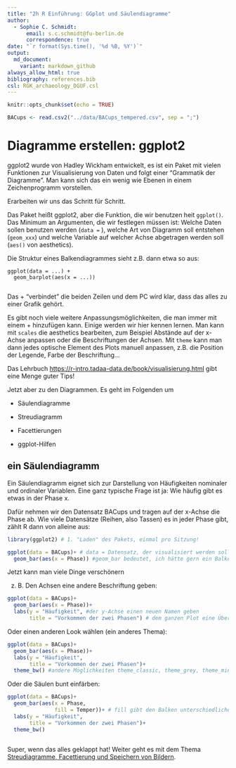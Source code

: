 ```yaml
---
title: "2h R Einführung: GGplot und Säulendiagramme"
author:
  - Sophie C. Schmidt:
      email: s.c.schmidt@fu-berlin.de
      correspondence: true
date: "`r format(Sys.time(), '%d %B, %Y')`"
output:
  md_document:
    variant: markdown_github
always_allow_html: true
bibliography: references.bib
csl: RGK_archaeology_DGUF.csl
---
```


```r
knitr::opts_chunk$set(echo = TRUE)

BACups <- read.csv2("../data/BACups_tempered.csv", sep = ";")
```

# Diagramme erstellen: ggplot2
 
ggplot2 wurde von Hadley Wickham entwickelt, es ist ein Paket mit vielen Funktionen zur Visualisierung von Daten und folgt einer "Grammatik der Diagramme". Man kann sich das ein wenig wie Ebenen in einem Zeichenprogramm vorstellen.

Erarbeiten wir uns das Schritt für Schritt.

Das Paket heißt ggplot2, aber die Funktion, die wir benutzen heit `ggplot()`. Das Minimum an Argumenten, die wir festlegen müssen ist: Welche Daten sollen benutzen werden (`data =` ), welche Art von Diagramm soll entstehen (`geom_xxx`) und welche Variable auf welcher Achse abgetragen werden soll (`aes()` von aesthetics).

Die Struktur eines Balkendiagrammes sieht z.B. dann etwa so aus:

```
ggplot(data = ...) +
  geom_barplot(aes(x = ...))
  
```
Das + "verbindet" die beiden Zeilen und dem PC wird klar, dass das alles zu einer Grafik gehört.

Es gibt noch viele weitere Anpassungsmöglichkeiten, die man immer mit einem + hinzufügen kann. Einige werden wir hier kennen lernen. Man kann mit `scales` die aesthetics bearbeiten, zum Beispiel  Abstände auf der x-Achse anpassen oder die Beschriftungen der Achsen. Mit `theme` kann man dann jedes optische Element des Plots manuell anpassen, z.B. die Position der Legende, Farbe der Beschriftung...

Das Lehrbuch [https://r-intro.tadaa-data.de/book/visualisierung.html](https://r-intro.tadaa-data.de/book/visualisierung.html) gibt eine Menge guter Tips!

Jetzt aber zu den Diagrammen. Es geht im Folgenden um

- Säulendiagramme

- Streudiagramm

- Facettierungen

- ggplot-Hilfen

## ein Säulendiagramm
Ein Säulendiagramm eignet sich zur Darstellung von Häufigkeiten nominaler und ordinaler Variablen. Eine ganz typische Frage ist ja: Wie häufig gibt es etwas in der Phase x. 

Dafür nehmen wir den Datensatz BACups und tragen auf der x-Achse die Phase ab. Wie viele Datensätze (Reihen, also Tassen) es in jeder Phase gibt, zählt R dann von alleine aus:

```r
library(ggplot2) # 1. "Laden" des Pakets, einmal pro Sitzung!

ggplot(data = BACups)+ # data = Datensatz, der visualisiert werden soll
  geom_bar(aes(x = Phase)) #geom_bar bedeutet, ich hätte gern ein Balkendiagramm, in der aesthetic wird festgelegt, dass auf der X-Achse die Angaben aus der Spalte Phase abgetragen werden
```

Jetzt kann man viele Dinge verschönern

z. B. Den Achsen eine andere Beschriftung geben:
```r
ggplot(data = BACups)+ 
  geom_bar(aes(x = Phase))+
  labs(y = "Häufigkeit", #der y-Achse einen neuen Namen geben
       title = "Vorkommen der zwei Phasen") # dem ganzen Plot eine Überschrift geben
```

Oder einen anderen Look wählen (ein anderes Thema):

```r
ggplot(data = BACups)+ 
  geom_bar(aes(x = Phase))+ 
  labs(y = "Häufigkeit",
       title = "Vorkommen der zwei Phasen")+
  theme_bw() #andere Möglichkeiten theme_classic, theme_grey, theme_minimal
```


Oder die Säulen bunt einfärben:

```r
ggplot(data = BACups)+ 
  geom_bar(aes(x = Phase, 
               fill = Temper))+ # fill gibt den Balken unterschiedliche Farben, je nach den Angaben in der Spalte Temper
  labs(y = "Häufigkeit",
       title = "Vorkommen der zwei Phasen")+
  theme_bw() 
  
```

Super, wenn das alles geklappt hat!
Weiter geht es mit dem Thema [Streudiagramme, Facettierung und Speichern von Bildern](https://github.com/SCSchmidt/lehre/blob/R-Kurs-Koblenz/analysis/paper/2h_Kurs_Streudiagramm.md).
